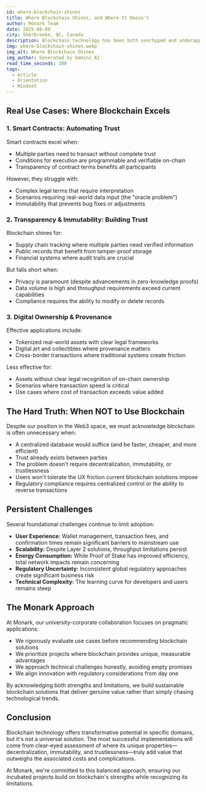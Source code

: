 ```yaml
---
id: where-blockchain-shines
title: Where Blockchain Shines, and Where It Doesn't
author: Monark Team
date: 2025-08-09
city: Sherbrooke, QC, Canada
description: Blockchain technology has been both overhyped and underappreciated. At Monark, we believe in cutting through the noise to identify genuine value. This article examines where blockchain truly excels and where traditional solutions remain superior.
img: where-blockchain-shines.webp
img_alt: Where Blockchain Shines
img_author: Generated by Gemini AI
read_time_seconds: 200
tags:
  - Article
  - Orientation
  - Mindset
---
```


## Real Use Cases: Where Blockchain Excels

### 1. Smart Contracts: Automating Trust

Smart contracts excel when:

- Multiple parties need to transact without complete trust
- Conditions for execution are programmable and verifiable on-chain
- Transparency of contract terms benefits all participants

However, they struggle with:

- Complex legal terms that require interpretation
- Scenarios requiring real-world data input (the "oracle problem")
- Immutability that prevents bug fixes or adjustments

### 2. Transparency & Immutability: Building Trust

Blockchain shines for:

- Supply chain tracking where multiple parties need verified information
- Public records that benefit from tamper-proof storage
- Financial systems where audit trails are crucial

But falls short when:

- Privacy is paramount (despite advancements in zero-knowledge proofs)
- Data volume is high and throughput requirements exceed current capabilities
- Compliance requires the ability to modify or delete records

### 3. Digital Ownership & Provenance

Effective applications include:

- Tokenized real-world assets with clear legal frameworks
- Digital art and collectibles where provenance matters
- Cross-border transactions where traditional systems create friction

Less effective for:

- Assets without clear legal recognition of on-chain ownership
- Scenarios where transaction speed is critical
- Use cases where cost of transaction exceeds value added

## The Hard Truth: When NOT to Use Blockchain

Despite our position in the Web3 space, we must acknowledge blockchain is often unnecessary when:

- A centralized database would suffice (and be faster, cheaper, and more efficient)
- Trust already exists between parties
- The problem doesn't require decentralization, immutability, or trustlessness
- Users won't tolerate the UX friction current blockchain solutions impose
- Regulatory compliance requires centralized control or the ability to reverse transactions

## Persistent Challenges

Several foundational challenges continue to limit adoption:

- **User Experience:** Wallet management, transaction fees, and confirmation times remain significant barriers to mainstream use
- **Scalability:** Despite Layer 2 solutions, throughput limitations persist
- **Energy Consumption:** While Proof of Stake has improved efficiency, total network impacts remain concerning
- **Regulatory Uncertainty:** Inconsistent global regulatory approaches create significant business risk
- **Technical Complexity:** The learning curve for developers and users remains steep

## The Monark Approach

At Monark, our university-corporate collaboration focuses on pragmatic applications:

- We rigorously evaluate use cases before recommending blockchain solutions
- We prioritize projects where blockchain provides unique, measurable advantages
- We approach technical challenges honestly, avoiding empty promises
- We align innovation with regulatory considerations from day one

By acknowledging both strengths and limitations, we build sustainable blockchain solutions that deliver genuine value rather than simply chasing technological trends.

## Conclusion

Blockchain technology offers transformative potential in specific domains, but it's not a universal solution. The most successful implementations will come from clear-eyed assessment of where its unique properties—decentralization, immutability, and trustlessness—truly add value that outweighs the associated costs and complications.

At Monark, we're committed to this balanced approach, ensuring our incubated projects build on blockchain's strengths while recognizing its limitations.
